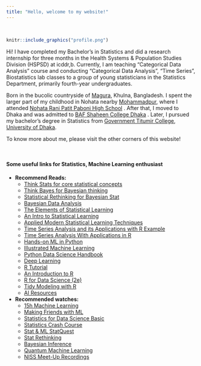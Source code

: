 ```yaml
---
title: "Hello, welcome to my website!"
---
```


<br>

```r
knitr::include_graphics("profile.png")
```


Hi! I have completed my Bachelor's in Statistics and did a research internship for three months in the Health Systems & Population Studies Division (HSPSD) at icddr,b. Currently, I am teaching "Categorical Data Analysis" course and conducting "Categorical Data Analysis", "Time Series", Biostatistics lab classes to a group of young statisticians in the Statistics Department, primarily fourth-year undergraduates.

Born in the bucolic countryside of [Magura](https://en.wikipedia.org/wiki/Magura_District), Khulna, Bangladesh. I spent the larger part of my childhood in Nohata nearby [Mohammadpur](https://en.wikipedia.org/wiki/Mohammadpur_Upazila), where I attended [Nohata Rani Patit Paboni High School](https://nohataranipatitapabanisecondaryschool.jessoreboard.gov.bd/) . After that, I moved to Dhaka and was admitted to [BAF Shaheen College Dhaka](https://www.bafsd.edu.bd/) . Later, I pursued my bachelor's degree in Statistics from [Government Titumir College, University of Dhaka](https://7college.du.ac.bd/).

To know more about me, please visit the other corners of this website!

<br>

#### Some useful links for Statistics, Machine Learning enthusiast 
- **Recommend Reads:**
  - [Think Stats for core statistical concepts](https://greenteapress.com/thinkstats2/html/index.html)
  - [Think Bayes for Bayesian thinking](http://allendowney.github.io/ThinkBayes2/)
  - [Statistical Rethinking for Bayesian Stat](https://github.com/rmcelreath/stat_rethinking_2023)
  - [Bayesian Data Analysis](http://www.stat.columbia.edu/~gelman/book/BDA3.pdf) 
  - [The Elements of Statistical Learning](https://hastie.su.domains/Papers/ESLII.pdf)
  - [An Intro to Statistical Learning](https://hastie.su.domains/ISLR2/ISLRv2_website.pdf) 
  - [Applied Modern Statistical Learning Techniques]() 
  - [Time Series Analysis and its Applications with R Example](https://web.njit.edu/~wguo/Math447/Time%20Series%20Analysis%20and%20Its%20Application%20with%20R%20examples.pdf) 
  - [Time Series Analysis With Applications in R](https://mybiostats.files.wordpress.com/2015/03/time-series-analysis-with-applications-in-r-cryer-and-chan.pdf) 
  - [Hands-on ML in Python](https://www.johnwittenauer.net/machine-learning-exercises-in-python-part-1/) 
  - [Illustrated Machine Learning](https://illustrated-machine-learning.github.io/index.html)
  - [Python Data Science Handbook](https://jakevdp.github.io/PythonDataScienceHandbook/) 
  - [Deep Learning](https://www.deeplearningbook.org/)  
  - [R Tutorial](https://www.geeksforgeeks.org/r-tutorial/?ref=lbp) 
  - [An Introduction to R](https://intro2r.com/) 
  - [R for Data Science (2e)](https://r4ds.hadley.nz/) 
  - [Tidy Modeling with R](https://www.tmwr.org/) 
  - [AI Resources](https://github.com/nivu/ai_all_resources) 
- **Recommended watches:**
  - [15h Machine Learning](https://www.dataschool.io/15-hours-of-expert-machine-learning-videos/)
  - [Making Friends with ML](https://decision.substack.com/p/full-course-making-friends-with-ml)
  - [Statistics for Data Science Basic](https://www.youtube.com/watch?v=xxpc-HPKN28)
  - [Statistics Crash Course](https://www.youtube.com/playlist?list=PLH2l6uzC4UEW3iJO4T0qUeUEp_X-f1U7S)
  - [Stat & ML StatQuest](https://statquest.org/video-index/) 
  - [Stat Rethinking](https://www.youtube.com/watch?v=FdnMWdICdRs&list=PLDcUM9US4XdPz-KxHM4XHt7uUVGWWVSus)
  - [Bayesian Inference](http://videolectures.net/mlss2011_green_bayesian/)
  - [Quantum Machine Learning](https://www.youtube.com/playlist?list=PLmRxgFnCIhaMgvot-Xuym_hn69lmzIokg)
  - [NISS Meet-Up Recordings](https://www.niss.org/meet-recordings)
 

